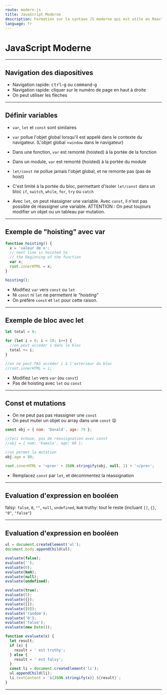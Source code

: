 ```yaml
---
route: modern-js
title: JavaScript Moderne
description: Formation sur la syntaxe JS moderne qui est utile en React
language: fr
---
```


# JavaScript Moderne

---

## Navigation des diapositives

- Navigation rapide: <kbd>ctrl</kbd>-<kbd>g</kbd> ou <kbd>command</kbd>-<kbd>g</kbd>
- Navigation rapide: cliquer sur le numéro de page en haut à droite
- On peut utiliser les flèches

---

## Définir variables

- `var`, `let` et `const` sont similaires

- `var` pollue l'objet global lorsqu'il est appelé dans le contexte du navigateur. (L'objet global =`window` dans le navigateur)
- Dans une fonction, `var` est remonté (hoisted) à la portée de la fonction
- Dans un module, `var` est remonté (hoisted) à la portée du module

- `let/const` ne pollue jamais l'objet global, et ne remonte pas (pas de hoist)
- C'est limité à la portée du bloc, permettant d'isoler `let/const` dans un bloc `if`, `switch`, `while`, `for`, `try` ou `catch`
- Avec `let`, on peut réassigner une variable. Avec `const`, il n'est pas possible de réassigner une variable. ATTENTION : On peut toujours modifier un objet ou un tableau par mutation.

---

## Exemple de "hoisting" avec var

<Sandpack s="80" html>

```js
function hoisting() {
  x = 'valeur de x';
  // next line is hoisted to
  // the beginning of the function
  var x;
  root.innerHTML = x;
}

hoisting();
```

</Sandpack>

- Modifiez `var` vers `const` ou `let`
- Ni `const` ni `let` ne permettent le _"hoisting"_
- On préfère `const` et `let` pour cette raison.

---

## Exemple de bloc avec let

<Sandpack s="80" html>

```js
let total = 0;

for (let i = 0; i < 10; i++) {
  //on peut accéder i dans le bloc
  total += i;
}

//on ne peut PAS accéder i à l'extérieur du bloc
//root.innerHTML = i;
```

</Sandpack>

- Modifiez `let` vers `var` (ou `const`)
- Pas de hoisting avec `let` ou `const`

---

## Const et mutations

- On ne peut pas pas réassigner une `const`
- On peut muter un objet ou array dans une `const` 😮

<Sandpack s="80" html>

```js
const obj = { nom: 'Donald', age: 79 };

//Ceci échoue, pas de réassignation avec const
//obj = { nom: 'Kamala', age: 60 };

//on permet la mutation
obj.age = 80;

root.innerHTML = '<pre>' + JSON.stringify(obj, null, 2) + '</pre>';
```

</Sandpack>

- Remplacez `const` par `let`, et décommentez la réassignation

---

## Evaluation d'expression en booléen

falsy: `false`, `0`, `""`, `null`, `undefined`, `NaN`
truthy: tout le reste (incluant `[]`, `{}`, `"0"`, `"false"`)

---

## Evaluation d'expression en booléen

<Sandpack s="80" html>

```js
ul = document.createElement('ul');
document.body.appendChild(ul);

evaluate(false);
evaluate('');
evaluate(0);
evaluate(NaN);
evaluate(null);
evaluate(undefined);

evaluate(true);
evaluate(5);
evaluate({});
evaluate([]);
evaluate([0]);
evaluate('random');
evaluate('0');
evaluate('false');
evaluate(new Date());

function evaluate(x) {
  let result;
  if (x) {
    result = ' est truthy';
  } else {
    result = ' est falsy';
  }
  const li = document.createElement('li');
  ul.appendChild(li);
  li.textContent = `${JSON.stringify(x)} ${result}`;
}
```

</Sandpack>

---
